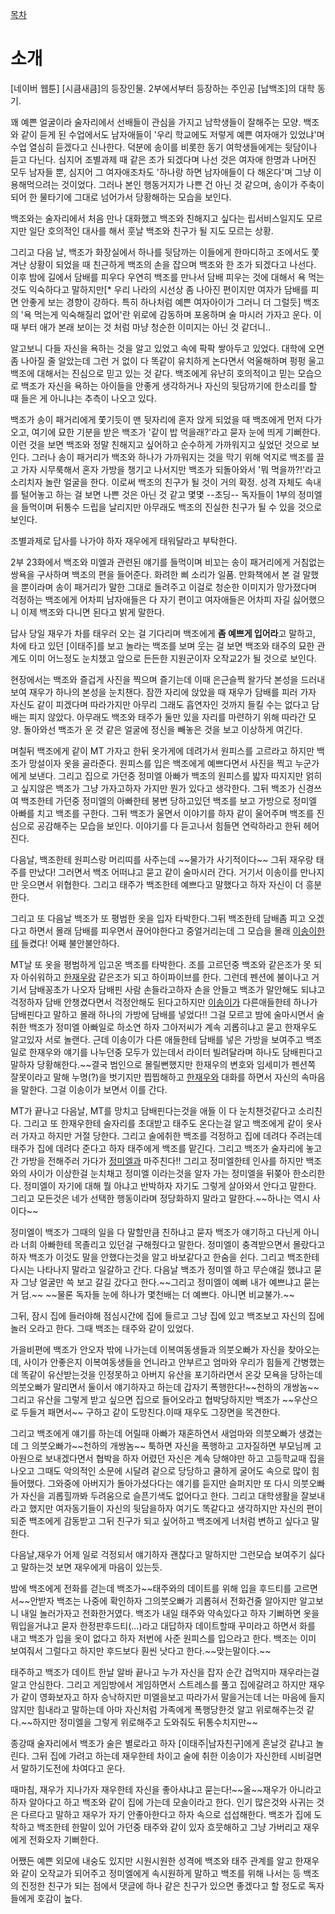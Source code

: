 [[목차]]

= 소개 =

[네이버 웹툰] [시큼새큼]의 등장인물. 2부에서부터 등장하는 주인공 [남백조]의 대학 동기.

꽤 예쁜 얼굴이라 술자리에서 선배들이 관심을 가지고 남학생들이 잘해주는 모양. 백조와 같이 듣게 된 수업에서도 남자애들이 '우리 학교에도 저렇게 예쁜 여자애가 있었냐'며 수업 열심히 듣겠다고 신나한다. 덕분에 송이를 비롯한 동기 여학생들에게는 뒷담이나 듣고 다닌다. 심지어 조별과제 때 같은 조가 되겠다며 나선 것은 여자애 한명과 나머진 모두 남자들 뿐, 심지어 그 여자애조차도 '하나랑 하면 남자애들이 다 해온다'며 그냥 이용해먹으려는 것이었다. 그러나 본인 행동거지가 나쁜 건 아닌 것 같으며, 송이가 주축이 되어 한 물타기에 그대로 넘어가서 당황해하는 모습을 보인다.

백조와는 술자리에서 처음 만나 대화했고 백조와 친해지고 싶다는 립서비스일지도 모르지만 일단 호의적인 대사를 해서 훗날 백조와 친구가 될 지도 모르는 상황.

그리고 다음 날, 백조가 화장실에서 하나를 뒷담까는 이들에게 한마디하고 조에서도 쫓겨난 상황이 되었을 때 친근하게 백조의 손을 잡으며 백조와 한 조가 되겠다고 나선다. 이후 밤에 길에서 담배를 피우다 우연히 백조를 만나서 담배 피우는 것에 대해서 욕 먹는 것도 익숙하다고 말하지만[* 우리 나라의 시선상 좀 나아진 편이지만 여자가 담배를 피면 안좋게 보는 경향이 강하다. 특히 하나처럼 예쁜 여자아이가 그러니 더 그럴듯] 백조의 '욕 먹는게 익숙해질리 없어'란 위로에 감동하며 포옹하며 술 마시러 가자고 운다. 이 때 부터 애가 본래 보이는 것 처럼 마냥 청순한 이미지는 아닌 것 같더니..

알고보니 다들 자신을 욕하는 것을 알고 있었고 속에 팍팍 쌓아두고 있었다. 대학에 오면 좀 나아질 줄 알았는데 그런 거 없이 다 똑같이 유치하게 논다면서 억울해하며 펑펑 울고 백조에 대해서는 진심으로 믿고 있는 것 같다. 백조에게 유난히 호의적이고 믿는 모습으로 백조가 자신을 욕하는 아이들을 안좋게 생각하거나 자신의 뒷담까기에 한소리를 할 때 들은 게 아니냐는 추측이 나오고 있다.

백조가 송이 패거리에게 쫓기듯이 맨 뒷자리에 혼자 앉게 되었을 때 백조에게 먼저 다가오고, 여기에 묘한 기분을 받은 백조가 '같이 밥 먹을래?'라고 묻자 눈에 띄게 기뻐한다. 이런 것을 보면 백조와 정말 친해지고 싶어하고 순수하게 가까워지고 싶었던 것으로 보인다. 그러나 송이 패거리가 백조와 하나가 가까워지는 것을 막기 위해 억지로 백조를 끌고 가자 시무룩해서 혼자 가방을 챙기고 나서지만 백조가 되돌아와서 '뭐 먹을까?!'라고 소리치자 놀란 얼굴을 한다. 이로써 백조의 친구가 될 것이 거의 확정. 성격 자체도 속내를 털어놓고 하는 걸 보면 나쁜 것은 아닌 것 같고 몇몇 --초딩-- 독자들이 1부의 정미엘을 들먹이며 뒤통수 드립을 날리지만 아무래도 백조의 진실한 친구가 될 수 있을 것으로 보인다.

조별과제로 답사를 나가야 하자 재우에게 태워달라고 부탁한다.

2부 23화에서 백조와 미엘과 관련된 얘기를 들먹이며 비꼬는 송이 패거리에게 거침없는 쌍욕을 구사하며 백조의 편을 들어준다. 화려한 삐 소리가 일품. 만화책에서 본 걸 말했을 뿐이라며 송이 패거리가 말한 그대로 돌려주고 이걸로 청순한 이미지가 망가졌다며 걱정하는 백조에게 어차피 남자애들은 다 자기 편이고 여자애들은 어차피 자길 싫어했으니 이제 백조와 다니면 된다고 밝게 말한다.

답사 당일 재우가 차를 태우러 오는 걸 기다리며 백조에게 '''좀 예쁘게 입어라'''고 말하고, 차에 타고 있던 [이태주]를 보고 놀라는 백조를 보며 웃는 걸 보면 백조와 태주의 묘한 관계도 이미 어느정도 눈치챘고 앞으로 든든한 지원군이자 오작교2가 될 것으로 보인다.

현장에서는 백조와 즐겁게 사진을 찍으며 즐기는데 이때 은근슬쩍 왈가닥 본성을 드러내보여 재우가 하나의 본성을 눈치챈다. 잠깐 자리에 앉았을 때 재우가 담배를 피러 가자 자신도 같이 피겠다며 따라가지만 아무리 그래도 흡연자인 것까지 들킬 수는 없다고 담배는 피지 않았다. 아무래도 백조와 태주가 둘만 있을 자리를 마련하기 위해 따라간 모양. 돌아와선 백조가 운 것 같은 얼굴에 정신을 빼놓은 것을 보고 이상하게 여긴다.

며칠뒤 백조에게 같이 MT 가자고 한뒤 옷가게에 데려가서 원피스를 고르라고 하지만 백조가 망설이자 옷을 골라준다. 원피스를 입은 백조에게 예쁘다면서 사진을 찍고 누군가에게 보낸다. 그리고 집으로 가던중 정미엘 아빠가 백조의 원피스를 밟자 따지지만 얽히고 싶지않은 백조가 그냥 가자고하자 가지만 뭔가 있다고 생각한다. 그뒤 백조가 신경쓰여 백조한테 가던중 정미엘의 아빠한테 봉변 당하고있던 백조를 보고 가방으로 정미엘 아빠를 치고 백조를 구한다. 그뒤 백조가 울면서 이야기를 하자 같이 울어주며 백조를 진심으로 공감해주는 모습을 보인다. 이야기를 다 듣고나서 힘들면 연락하라고 한뒤 헤어진다.

다음날, 백조한테 원피스랑 머리띠를 사주는데 ~~물가가 사기적이다~~ 그뒤 재우랑 태주를 만났다! 그러면서 백조 어떠냐고 묻고 같이 술마시러 간다. 거기서 이송이를 만나지만 웃으면서 위협한다. 그리고 태주가 백조한테 예쁘다고 말했다고 하자 자신이 더 흥분한다. 

그리고 또 다음날 백조가 또 평범한 옷을 입자 타박한다.그뒤 백조한테 담배좀 피고 오겠다고 하면서 몰래 담배를 피우면서 끊어야한다고 중얼거리는데 그 모습을 몰래 [[이송이]]한테 들켰다! 어째 불안불안하다.

MT날 또 옷을 평범하게 입고온 백조를 타박한다. 조를 고르던중 백조와 같은조가 못 되자 아쉬워하고 [[한재우]]랑 같은조가 되고 하이파이브를 한다. 그런데 펜션에 불이나고 거기서 담배꽁초가 나오자 담배핀 사람 손들라고하자 손을 안들고 백조가 말안해도 되냐고 걱정하자 담배 안챙겼다면서 걱정안해도 된다고하지만 [[이송이]]가 다른애들한테 하나가 담배핀다고 말하고 몰래 하나의 가방에 담배를 넣었다!! 그걸 모르고 밤에 술마시면서 술취한 백조가 정미엘 아빠일로 하소연 하자 그아저씨가 계속 괴롭히냐고 묻고 한재우도 알고있자 서로 놀랜다. 근데 이송이가 다른 애들한테 담배를 넣은 가방을 보여주고 백조일로 한재우와 얘기를 나누던중 모두가 있는데서 라이터 빌려달라며 하나도 담배핀다고 말하자 당황해한다.~~결국 범인으로 몰릴뻔했지만 한재우의 변호와 임세미가 펜션쪽 잘못이라고 말해 누명(?)을 벗기지만 찝찝해하고 [[한재우]]와 대화를 하면서 자신의 속마음을 말한다. 그걸 이송이가 보면서 이를 간다.

MT가 끝나고 다음날, MT를 망치고 담배핀다는것을 애들 이 다 눈치챈것같다고 소리친다. 그리고 또 한재우한테 술자리를 초대받고 태주도 온다는걸 알고 백조에게 같이 옷사러 가자고 하지만 거절 당한다. 그리고 술에취한 백조를 걱정하고 집에 데려다 주려는데 태주가 집에 데려다 준다고 하자 태주에게 백조를 맡긴다. 그리고 백조가 술자리에 놓고간 가방을 전해주러 가다가 [[정미엘]]과 마주친다!! 그리고 정미엘한테 인사를 하지만 백조와의 사이가 이상한걸 눈치채고 정미엘 이라는것을 알자 가는 정미엘을 뒤쫒아 한소리한다. 정미엘이 자기에 대해 뭘 아냐고 반박하자 자기도 그렇게 살아와서 안다고 말한다. 그리고 모든것은 네가 선택한 행동이라며 정당화하지 말라고 말한다.~~하나는 역시 사이다~~

정미엘이 백조가 그때의 일을 다 말할만큼 친하냐고 묻자 백조가 얘기하고 다닌게 아니라 너희 아빠한테 목졸리고 있던걸 구해줬다고 말한다. 정미엘이 충격받으면서 몰랐다고 하자 백조가 이것도 말을 안했다는것을 알고 바보같다고 한숨을 쉰다. 그리고 백조한테 다시는 나타나지 말라고 일갈하고 간다. 다음날 백조가 정미엘 하고 무슨얘길 했냐고 묻자 그냥 얼굴만 쓱 보고 갈길 갔다고 한다.~~그리고 정미엘이 예뻐 내가 예쁘냐고 묻는거 덤.~~ ~~물론 독자들 눈에 하나가 몇천배는 더 예쁘다. 아니면 비교불가.~~

그뒤, 잠시 집에 들러야해 점심시간에 집에 들르고 그냥 집에 있고 백조보고 자신의 집에 놀러 오라고 한다. 그때 백조는 태주와 같이 있었다.

가을비편에 백조가 안오자 밖에 나가는데 이복여동생들과 의붓오빠가 자신을 찾아오는데, 사이가 안좋은지 이복여동생들을 언니라고 안부르고 엄마와 우리가 힘들게 간병했는데 똑같이 유산받는것을 인정못하고 아버지 유산을 포기하라면서 온갖 모욕을 당하는데 의붓오빠가 말리면서 둘이서 얘기하자고 하는데 갑자기 폭행한다!~~천하의 개쌍놈~~ 그리고 유산을 그렇게 받고 싶으면 집으로 들어오라고 협박당하지만 백조가 ~~우산으로 두들겨 패면서~~ 구하고 같이 도망친다.이때 재우도 그장면을 목견한다.

그리고 백조에게 얘기를 하는데 어릴때 아빠가 재혼하연서 새엄마와 의붓오빠가 생겼는데 그 의붓오빠가~~천하의 개쌍놈~~ 툭하면 자신을 폭행하고 고자질하면 부모님께 고아원으로 보내겠다면서 협박을 하자 어렸던 자신은 계속 당해야만 하고 고등학교때 집을 나오고 그때도 악의적인 소문에 시달려 겉으로 당당하고 쿨하게 굴어도 속으로 많이 힘들어했다. 그와중에 아버지가 돌아가셨다다는 얘기를 듣지만 슬퍼지만 또 다시 의붓오빠가 자신을 괴롭힐까봐 두려움으로 슬픈기색도 없어다고 한다.
그리고 대학생활을 잘보내라고 했지만 여자동기들이 자신의 뒷담을하자 여기도 똑같다고 생각하지만 자신의 편이 되준 백조에게 감동받고 그뒤 친구가 되고 싶어하고 백조에게 너처럼 변하고 싶다고 말한다.

다음날,재우가 어제 일로 걱정되서 얘기하자 괜찮다고 말하지만 그런모습 보여주기 싫다고 말하는것 보면 재우에게 마음이 있는듯.

밤에 백조에게 전화를 걷는데 백조가~~태주와의 데이트를 위해 입을 후드티를 고르면서~~안받자 백조는 나중에 확인하자 그의붓오빠가 괴롭혀서 전화건줄 알아지만 알고보니 내일 놀러가자고 전화한거였다. 백조가 내일 태주와 약속있다고 하자 기뻐하면 옷을 뭐입을거냐고 묻자 한정판후드티(...)라고 대답하자 데이트할때 꾸미라고 하면서 화를 내고 백조가 입을 옷이 없다고 하자 저번에 사준 원피스를 입으라고 한다. 백조는 이미 보여줘서 그럴다고 하지만 후드보다 훤씬 낫다고 한다.~~맞는말이다.~~

태주하고 백조가 데이트 한날 알바 끝나고 누가 자신을 잡자 순간 겁먹지마 재우라는걸 알고 안심한다. 그리고 게임방에서 게임하면서 스트레스를 풀고 집에갈려고 하지만 재우가 같이 영화보자고 하자 승낙하지만 미엘을보고 따라가서 말을거는데 너는 마음에 들지 않지만 힘내라고 말하는데 아마 자신처럼 가족에게 폭행당한것 알고 위로해주는것 같다.~~하지만 정미엘을 그렇게 위로해주고 도와줘도 뒤통수치지만~~

종강때 술자리에서 백조가 술은 별로라고 하자 [이태주|남자친구]에게 혼날것 같냐고 놀린다. 그뒤 집에 가려고 하는데 재우한테 차이고 술에 취한 이송이가 자신한테 시비걸면서 말하기도전에 차여다고 운다.

때마침, 재우가 지나가자 재우한테 자신을 좋아샤냐고 묻는다!~~올~~재우가 아니라고 하자 알아다고 하고 백조와 같이 집에 가는데 모솔이라고 한다. 인기 많은것와 사귀는 것은 다르다고 말하고 재우가 자기 안좋아한다고 하자 속으로 섭섭해한다. 백조가 집에 도착하고 백조한테 한말이 있어 가던중 태주와 같이 있자 흐뭇해하고 그냥 가버리고 재우에게 전화오자 기뻐한다.

어쨌든 예쁜 외모에 내숭도 있지만 시원시원한 성격에 백조와 태주 관계를 알고 한재우와 같이 오작교가 되어주고 정미엘에게 속시원하게 말하고 백조를 위해 나서는 등 백조의 진정한 친구가 되는 점에서 댓글에 하나 같은 친구가 있으면 좋겠다고 할 정도로 독자들에게 호감이 높다.

